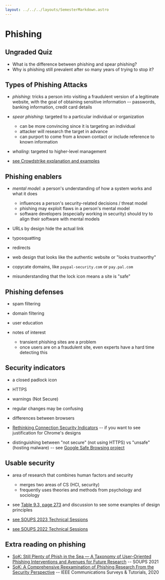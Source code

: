```yaml
---
layout: ../../../layouts/SemesterMarkdown.astro
---
```


# Phishing

## Ungraded Quiz

- What is the difference between phishing and spear phishing?
- Why is phishing still prevalent after so many years of trying to stop it?

## Types of Phishing Attacks

- _phishing_: tricks a person into visiting a fraudulent version of a legitimate
  website, with the goal of obtaining sensitive information -- passwords,
  banking information, credit card details

- _spear phishing_: targeted to a particular individual or organization

  - can be more convincing since it is targeting an individual
  - attacker will research the target in advance
  - can purport to come from a known contact or include reference to known
    information

- _whaling_: targeted to higher-level management

- [see Crowdstrike explanation and examples](https://www.crowdstrike.com/cybersecurity-101/phishing/spear-phishing/)

## Phishing enablers

- _mental model_: a person's understanding of how a system works and what it
  does

  - influences a person's security-related decisions / threat model
  - phishing may exploit flaws in a person's mental model
  - software developers (especially working in security) should try to align
    their software with mental models

- URLs by design hide the actual link
- typosquatting
- redirects
- web design that looks like the authentic website or "looks trustworthy"
- copycate domains, like `paypal-security.com` or `pay.pal.com`
- misunderstanding that the lock icon means a site is "safe"

## Phishing defenses

- spam filtering
- domain filtering
- user education

- notes of interest
  - transient phishing sites are a problem
  - once users are on a fraudulent site, even experts have a hard time detecting
    this

## Security indicators

- a closed padlock icon
- HTTPS
- warnings (Not Secure)

- regular changes may be confusing
- differences between browsers

- [Rethinking Connection Security Indicators](https://www.usenix.org/system/files/conference/soups2016/soups2016-paper-porter-felt.pdf)
  -- if you want to see justification for Chrome's designs

- distinguishing between "not secure" (not using HTTPS) vs "unsafe" (hosting
  malware) -- see
  [Google Safe Browsing project](https://safebrowsing.google.com)

## Usable security

- area of research that combines human factors and security

  - merges two areas of CS (HCI, security)
  - frequently uses theories and methods from psychology and sociology

- see
  [Table 9.3, page 273](https://people.scs.carleton.ca/~paulv/toolsjewels/TJrev1/ch9-rev1.pdf)
  and discussion to see some examples of design principles

- [see SOUPS 2023 Technical Sessions](https://www.usenix.org/conference/soups2023/technical-sessions)
- [see SOUPS 2022 Technical Sessions](https://www.usenix.org/conference/soups2022/technical-sessions)

## Extra reading on phishing

- [SoK: Still Plenty of Phish in the Sea — A Taxonomy of User-Oriented Phishing Interventions and Avenues for Future Research](https://www.usenix.org/system/files/soups2021-franz.pdf)
  -- SOUPS 2021
- [SoK: A Comprehensive Reexamination of Phishing Research From the Security Perspective](https://ieeexplore.ieee.org/stamp/stamp.jsp?arnumber=8924660)
  -- IEEE Communications Surveys & Tutorials, 2020

